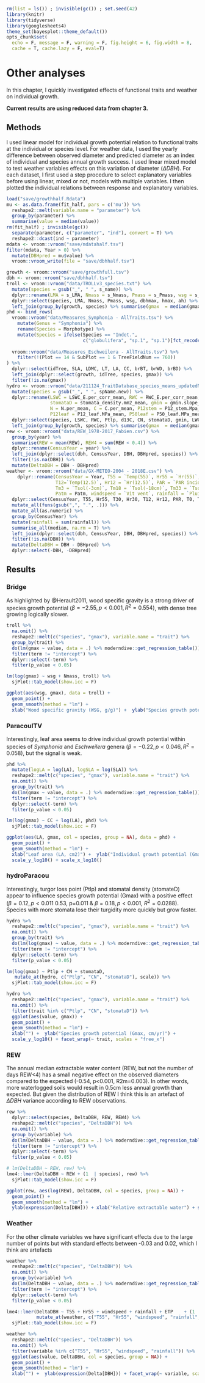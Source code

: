 ```r
rm(list = ls()) ; invisible(gc()) ; set.seed(42)
library(knitr)
library(tidyverse)
library(googlesheets4)
theme_set(bayesplot::theme_default())
opts_chunk$set(
  echo = F, message = F, warning = F, fig.height = 6, fig.width = 8,
  cache = T, cache.lazy = F, eval=T)
```

# Other analyses

In this chapter, I quickly  investigated effects of functional traits and weather on individual growth.

**Current results are using reduced data from chapter 3.**

## Methods

I used linear model for individual growth potential relation to functional traits at the individual or species level.
For weather data, I used the yearly difference between observed diameter and predicted diameter as an index of individual and species annual growth success.
I used linear mixed model to test weather variables effects on this variation of diameter ($\Delta DBH$).
For each dataset, I first used a step procedure to select explanatory variables before using linear, mixed or not, models with multiple variables.
I then plotted the individual relations between response and explanatory variables.

```r
load("save/growthhalf.Rdata")  
mu <- as.data.frame(fit_half, pars = c('mu')) %>% 
  reshape2::melt(variable.name = "parameter") %>% 
  group_by(parameter) %>% 
  summarise(value = median(value))
rm(fit_half) ; invisible(gc())
  separate(parameter, c("parameter", "ind"), convert = T) %>% 
  reshape2::dcast(ind ~ parameter)
mdata <- vroom::vroom("save/mdatahalf.tsv")
filter(mdata, Year > 0) %>% 
  mutate(DBHpred = mu$value) %>% 
  vroom::vroom_write(file = "save/dbhhalf.tsv")
```

```r
growth <- vroom::vroom("save/growthfull.tsv")
dbh <- vroom::vroom("save/dbhhalf.tsv")
troll <- vroom::vroom("data/TROLLv3_species.txt") %>% 
  mutate(species = gsub("_", " ", s_name)) %>% 
  dplyr::rename(LMA = s_LMA, Nmass = s_Nmass, Pmass = s_Pmass, wsg = s_wsg, dbhmax = s_dbhmax, hmax = s_hmax, ah = s_ah) %>% 
  dplyr::select(species, LMA, Nmass, Pmass, wsg, dbhmax, hmax, ah) %>% 
  left_join(group_by(growth, species) %>% summarise(gmax  = median(gmax, na.rm = T)))
phd <- bind_rows(
  vroom::vroom("data/Measures_Symphonia - AllTraits.tsv") %>% 
    mutate(Genus = "Symphonia") %>%
    rename(Species = Morphotype) %>%
    mutate(Species = ifelse(Species == "Indet.",
                            c("globulifera", "sp.1", "sp.1")[fct_recode(Bark, "globulifera" = "G",
                                                                        "sp.1" =  "S")], Species)),
  vroom::vroom("data/Measures_Eschweilera - AllTraits.tsv") %>%
    filter(!(Plot == 14 & SubPlot == 1 & TreeFieldNum == 760))
) %>% 
  dplyr::select(idTree, SLA, LDMC, LT, LA, CC, brBT, brWD, brBD) %>% 
  left_join(dplyr::select(growth, idTree, species, gmax)) %>% 
  filter(!is.na(gmax))
hydro <- vroom::vroom("data/211124_TraitDatabase_species_means_updatedNames.csv") %>% 
  mutate(species = gsub("_", " ", spName.new)) %>% 
  dplyr::rename(LSWC = LSWC_E.per_corr_mean, RWC = RWC_E.per_corr_mean, Ptlp = ptlp_mean, d13C = d13C.per_mean, CN = C.N_mean,
                stomataD = stomata_density.mm2_mean, gmin = gmin.slope_mean, LWC = LWC_mean, LDMC = LDMC.mg.g_mean,
                N = N.per_mean, C = C.per_mean, P12stem = P12_stem.Mpa_mean, P50stem = P50_stem.MPa_mean, P88stem = P88_stem.MPa_mean,
                P12leaf = P12_leaf.MPa_mean, P50leaf = P50_leaf.MPa_mean, P88leaf = P88_leaf.MPa_mean) %>% 
  dplyr::select(species, LSWC, RWC, Ptlp, d13C, CN, stomataD, gmin, LWC, LDMC, N, C, P12stem, P50stem, P88stem, P12leaf, P50leaf, P88leaf) %>% 
  left_join(group_by(growth, species) %>% summarise(gmax  = median(gmax, na.rm = T)))
rew <- vroom::vroom("data/REW_1978-2017_Fabien.csv") %>% 
  group_by(year) %>% 
  summarise(REW = mean(REW), REW4 = sum(REW < 0.4)) %>% 
  dplyr::rename(CensusYear = year) %>% 
  left_join(dplyr::select(dbh, CensusYear, DBH, DBHpred, species)) %>% 
  filter(!is.na(DBH)) %>% 
  mutate(DeltaDBH = DBH - DBHpred)
weather <- vroom::vroom("data/GX-METEO-2004 - 2018E.csv") %>% 
    dplyr::rename(CensusYear = Year, T55 = `Temp(55)`, Hr55 = `Hr(55)`, T30 = `Temp(30)`, Hr30 = `Hr(30)`,
                  T12=`Temp(12.5)`, Hr12 = `Hr(12.5)`, PAR = `PAR incident`, T0 = `Tsol(CS615)`,
                  Tm3 = `Tsol(-3cm)`, Tm18 = `Tsol(-18cm)`, Tm33 = `Tsol(-33cm)`, Tm53 = `Tsol(-53cm)`,
                  Patm = Patm, windspeed = `Vit vent`, rainfall = `Pluie`, VPD55 = vpd55, ETP = `ETP penman (mm h-1) - OK`) %>% 
  dplyr::select(CensusYear, T55, Hr55, T30, Hr30, T12, Hr12, PAR, T0, Tm3, Tm18, Tm33, Tm53, Patm, windspeed, rainfall, VPD55, ETP) %>% 
  mutate_all(funs(gsub(",", ".", .))) %>% 
  mutate_all(as.numeric) %>% 
  group_by(CensusYear) %>% 
  mutate(rainfall = sum(rainfall)) %>% 
  summarise_all(median, na.rm = T) %>% 
  left_join(dplyr::select(dbh, CensusYear, DBH, DBHpred, species)) %>% 
  filter(!is.na(DBH)) %>% 
  mutate(DeltaDBH = DBH - DBHpred) %>% 
  dplyr::select(-DBH, -DBHpred)
```

## Results

### Bridge

As highlighted by @Herault2011, wood specific gravity is a strong driver of species growth potential ($\beta=-2.55, p<0.001, R^2=0.554$), with dense tree growing logically slower.

```r
troll %>% 
  na.omit() %>% 
  reshape2::melt(c("species", "gmax"), variable.name = "trait") %>% 
  group_by(trait) %>% 
  do(lm(gmax ~ value, data = .) %>% moderndive::get_regression_table()) %>% 
  filter(term != "intercept") %>% 
  dplyr::select(-term) %>% 
  filter(p_value < 0.05)
```

```r
lm(log(gmax) ~ wsg + Nmass, troll) %>% 
  sjPlot::tab_model(show.icc = F)
```

```r
ggplot(aes(wsg, gmax), data = troll) +
  geom_point() +
  geom_smooth(method = "lm") +
  xlab("Wood specific gravity (WSG, g/g)") +  ylab("Species growth potential (Gmax, cm/yr)") + scale_y_log10()
```

### ParacouITV

Interestingly, leaf area seems to drive individual growth potential within species of *Symphonia* and *Eschweilera* genera
($\beta=-0.22, p<0.046, R^2=0.058$), but the signal is weak.

```r
phd %>% 
  mutate(logLA = log(LA), logSLA = log(SLA)) %>% 
  reshape2::melt(c("species", "gmax"), variable.name = "trait") %>% 
  na.omit() %>% 
  group_by(trait) %>% 
  do(lm(gmax ~ value, data = .) %>% moderndive::get_regression_table()) %>% 
  filter(term != "intercept") %>% 
  dplyr::select(-term) %>% 
  filter(p_value < 0.05)
```

```r
lm(log(gmax) ~ CC + log(LA), phd) %>% 
  sjPlot::tab_model(show.icc = F)
```

```r
ggplot(aes(LA, gmax, col = species, group = NA), data = phd) +
  geom_point() +
  geom_smooth(method = "lm") +
  xlab("Leaf area (LA, cm2)") +  ylab("Individual growth potential (Gmax, cm/yr)") + 
  scale_y_log10() + scale_x_log10()
```

### hydroParacou

Interestingly, turgor loss point (Ptlp) and stomatal density (stomateD) appear to influence species growth potential (Gmax) with a positive effect ($\beta=0.12, p<0.011$ 0.53, p=0.011 & $\beta=0.18, p<0.001$, $R^2=0.0288$).
Species with more stomata lose their turgidity more quickly but grow faster.

```r
hydro %>% 
  reshape2::melt(c("species", "gmax"), variable.name = "trait") %>% 
  na.omit() %>% 
  group_by(trait) %>% 
  do(lm(log(gmax) ~ value, data = .) %>% moderndive::get_regression_table()) %>% 
  filter(term != "intercept") %>% 
  dplyr::select(-term) %>% 
  filter(p_value < 0.05)
```

```r
lm(log(gmax) ~ Ptlp + CN + stomataD,
   mutate_at(hydro, c("Ptlp", "CN", "stomataD"), scale)) %>% 
  sjPlot::tab_model(show.icc = F)
```

```r
hydro %>% 
  reshape2::melt(c("species", "gmax"), variable.name = "trait") %>% 
  na.omit() %>% 
  filter(trait %in% c("Ptlp", "CN", "stomataD")) %>% 
  ggplot(aes(value, gmax)) +
  geom_point() +
  geom_smooth(method = "lm") +
  xlab("") +  ylab("Species growth potential (Gmax, cm/yr)") + 
  scale_y_log10() + facet_wrap(~ trait, scales = "free_x")
```

### REW

The annual median extractable water content (REW, but not the number of days REW<4) has a small negative effect on the observed diameters compared to the expected (-0.54, p<0.001, R2m=0.003). 
In other words, more waterlogged soils would result in 0.5cm less annual growth than expected.
But given the distribution of REW I think this is an artefact of $\Delta DBH$ variance according to REW observations.

```r
rew %>% 
  dplyr::select(species, DeltaDBH, REW, REW4) %>% 
  reshape2::melt(c("species", "DeltaDBH")) %>% 
  na.omit() %>% 
  group_by(variable) %>% 
  do(lm(DeltaDBH ~ value, data = .) %>% moderndive::get_regression_table()) %>% 
  filter(term != "intercept") %>% 
  dplyr::select(-term) %>% 
  filter(p_value < 0.05)
```

```r
# lm(DeltaDBH ~ REW, rew) %>%
lme4::lmer(DeltaDBH ~ REW + (1  | species), rew) %>%  
  sjPlot::tab_model(show.icc = F)
```

```r
ggplot(rew, aes(log(REW), DeltaDBH, col = species, group = NA)) +
  geom_point() +
  geom_smooth(method = "lm") +
  ylab(expression(Delta[DBH])) + xlab("Relative extractable water") + scale_color_discrete(guide = "none")
```

### Weather

For the other climate variables we have significant effects due to the large number of points but with standard effects between -0.03 and 0.02,
which I think are artefacts

```r
weather %>% 
  reshape2::melt(c("species", "DeltaDBH")) %>% 
  na.omit() %>% 
  group_by(variable) %>% 
  do(lm(DeltaDBH ~ value, data = .) %>% moderndive::get_regression_table()) %>% 
  filter(term != "intercept") %>% 
  dplyr::select(-term) %>% 
  filter(p_value < 0.05)
```

```r
lme4::lmer(DeltaDBH ~ T55 + Hr55 + windspeed + rainfall + ETP	 + (1  | species), 
           mutate_at(weather, c("T55", "Hr55", "windspeed", "rainfall", "ETP"), scale)) %>%
  sjPlot::tab_model(show.icc = F)
```

```r
weather %>% 
  reshape2::melt(c("species", "DeltaDBH")) %>% 
  na.omit() %>% 
  filter(variable %in% c("T55", "Hr55", "windspeed", "rainfall")) %>% 
  ggplot(aes(value, DeltaDBH, col = species, group = NA)) +
  geom_point() +
  geom_smooth(method = "lm") +
  xlab("") +  ylab(expression(Delta[DBH])) + facet_wrap(~ variable, scales = "free_x") + scale_color_discrete(guide = "none")
```
